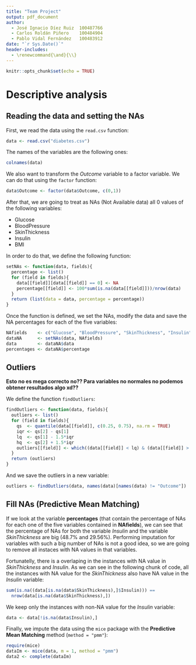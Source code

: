 ```yaml
---
title: "Team Project"
output: pdf_document
author: 
  - José Ignacio Díez Ruiz	100487766
  - Carlos Roldán Piñero	100484904
  - Pablo Vidal Fernández	100483912
date: "`r Sys.Date()`"
header-includes:
  - \renewcommand{\and}{\\}
---
```


```r
knitr::opts_chunk$set(echo = TRUE)
```

# Descriptive analysis

## Reading the data and setting the NAs

First, we read the data using the `read.csv` function:
```r
data <- read.csv("diabetes.csv")
```
The names of the variables are the following ones:
```r
colnames(data)
```

We also want to transform the *Outcome* variable to a factor variable. We can do that using the `factor` function:
```r
data$Outcome <- factor(data$Outcome, c(0,1))
```

After that, we are going to treat as NAs (Not Available data) all 0 values of the following variables:

- Glucose
- BloodPressure
- SkinThickness
- Insulin
- BMI

In order to do that, we define the following function:
```r
setNAs <- function(data, fields){
  percentage <- list()
  for (field in fields){
    data[[field]][data[[field]] == 0] <- NA
    percentage[[field]] <- 100*sum(is.na(data[[field]]))/nrow(data)
  }
  return (list(data = data, percentage = percentage))
}
```

Once the function is defined, we set the NAs, modify the data and save the NA percentages for each of the five variables:

```r
NAfields    <- c("Glucose", "BloodPressure", "SkinThickness", "Insulin", "BMI")
dataNA      <- setNAs(data, NAfields)
data        <- dataNA$data
percentages <- dataNA$percentage
```

## Outliers

**Esto no es mega correcto no?? Para variables no normales no podemos obtener resultados algo xd??**

We define the function `findOutliers`:

```r
findOutliers <- function(data, fields){
  outliers <- list()
  for (field in fields){
    qs  <- quantile(data[[field]], c(0.25, 0.75), na.rm = TRUE)
    iqr <- qs[2] - qs[1]
    lq  <- qs[1] - 1.5*iqr
    hq  <- qs[2] + 1.5*iqr
    outliers[[field]] <- which((data[[field]] < lq) & (data[[field]] > hq))
  }
  return (outliers)
}
```

And we save the outliers in a new variable:
```r
outliers <- findOutliers(data, names(data)[names(data) != "Outcome"])
```

## Fill NAs (Predictive Mean Matching)

If we look at the variable **percentages** (that contain the percentage of NAs for each one of the five variables contained in **NAfields**), we can see that the percentage of NAs for both the variable *Insulin* and the variable *SkinThickness* are big (48.7\% and 29.56\%). Performing imputation for variables with such a big number of NAs is not a good idea, so we are going to remove all instaces with NA values in that variables.

Fortunatelly, there is a overlaping in the instances with NA value in *SkinThickness* and *Insulin*. As we can see in the following chunk of code, all the instances with NA value for the *SkinThickness* also have NA value in the *Insulin* variable:

```r
sum(is.na((data[is.na(data$SkinThickness),]$Insulin))) ==
  nrow(data[is.na(data$SkinThickness),])
```

We keep only the instances with non-NA value for the *Insulin* variable:

```r
data <- data[!is.na(data$Insulin),]
```

Finally, we impute the data using the `mice` package with the **Predictive Mean Matching** method (`method = "pmm"`):
```r
require(mice)
dataIm <- mice(data, m = 1, method = "pmm")
data2 <- complete(dataIm)
```

















